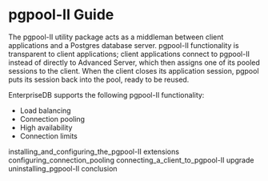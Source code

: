 # pgpool-II Guide

The pgpool-II utility package acts as a middleman between client applications and a Postgres database server. pgpool-II functionality is transparent to client applications; client applications connect to pgpool-II instead of directly to Advanced Server, which then assigns one of its pooled sessions to the client. When the client closes its application session, pgpool puts its session back into the pool, ready to be reused.

EnterpriseDB supports the following pgpool-II functionality:

  - Load balancing
  - Connection pooling
  - High availability
  - Connection limits

<div class="toctree" data-maxdepth="2">

installing\_and\_configuring\_the\_pgpool-II extensions configuring\_connection\_pooling connecting\_a\_client\_to\_pgpool-II upgrade uninstalling\_pgpool-II conclusion

</div>
